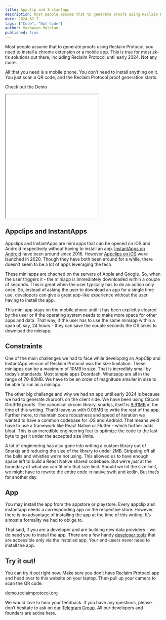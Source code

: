 ```yaml
---
title: Appclip and Instantapp
description: Most people assume that to generate proofs using Reclaim Protocol, you need to install a chrome extension or a mobile app. This is true for most zk-tls solutions out there, including Reclaim Protocol until early 2024. Not any more.
date: 2024-02-7
tags: ["Code", "Not Code"]
author: Madhavan Malolan
published: true
---
```


Most people assume that to generate proofs using Reclaim Protocol, you need to install a chrome extension or a mobile app. This is true for most zk-tls solutions out there, including Reclaim Protocol until early 2024. Not any more.

All that you need is a mobile phone. You don’t need to install anything on it. You just scan a QR code, and the Reclaim Protocol proof generation starts.

Check out the Demo

<iframe
  className="aspect-video w-full"
  height="400"
  src={"https://www.youtube.com/embed/txvSnvS07ZM?si=zhU6kzl4O1UofQXt"}
  title="YouTube Video Player"
  allow="accelerometer; autoplay; clipboard-write; encrypted-media; gyroscope; picture-in-picture"
></iframe>

## Appclips and InstantApps

Appclips and InstantApps are mini apps that can be opened on iOS and Android respectively without having to install an app. [InstantApps on Android](https://developer.android.com/topic/google-play-instant) have been around since 2016. However [Appclips on iOS](https://developer.apple.com/app-clips/) were launched in 2020. Though they have both been around for a while, there doesn’t seem to be a lot of apps leveraging the tech.

These mini apps are chached on the servers of Apple and Google. So, when the user triggers it - the miniapp is immediately downloaded within a couple of seconds. This is great when the user typically has to do an action only once. So, instead of asking the user to download an app for a single time use, developers can give a great app-like experience without the user having to install the app.

This mini app stays on the mobile phone until it has been explicitly cleared by the user or if the operating system needs to make more space for other apps and data. That way, if the user has to use the same miniapp within a span of, say, 24 hours - they can save the couple seconds the OS takes to download the miniapp.

## Constraints

One of the main challenges we had to face while developing an AppClip and InstantApp version of Reclaim Protocol was the size limitation. These miniapps can be a maximum of 10MB in size. That is incredibly small by today’s standards. Most simple apps Doordash, Whatsapp are all in the range of 70-80MB. We have to be an order of magnitude smaller in size to be able to run as a miniapp.

The other big challenge and why we had an app until early 2024 is because we had to generate zkproofs on the client side. We have been using Circom Groth16 proofs. The canonical circom library, snarkjs, itself is [9.91MB](https://www.npmjs.com/package/snarkjs) at the time of this writing. That’d leave us with 0.09MB to write the rest of the app. Further more, to maintain code robustness and speed of iteration we wanted to have a common codebase for iOS and Android. That means we’d have to use a framework like React Native or Flutter - which further adds bloat. This is an incredible engineering feat to optimize the code to the last byte to get it under the accepted size limits.

A lot of engineering has also gone into writing a custom library out of Snarkjs and reducing the size of the library to under 2MB. Stripping off all the bells and whistles we’re not using. This allowed us to have enough space left to build a React Native shared codebase. But we’re _just_ at the boundary of what we can fit into that size limit. Should we hit the size limit, we might have to rewrite the entire code in native swift and kotlin. But that’s for another day.

## App

You may install the app from the appstore or playstore. Every appclip and instantapp needs a corresponding app on the respective store. However, there is no advantage of installing the app at the time of this writing. It’s almost a formality we had to oblige to.

That said, if you are a developer and are building new data providers - we do need you to install the app. There are a few handy [developer tools](https://dev.reclaimprotocol.org/) that are accessible only via the installed app. Your end-users never need to install the app.

## Try it out!

You can try it out right now. Make sure you don’t have Reclaim Protocol app and head over to this website on your laptop. Then pull up your camera to scan the QR code.

[demo.reclaimprotocol.org](https://demo.reclaimprotocol.org/)

We would love to hear your feedback. If you have any questions, please don’t hesitate to ask on our [Telegram Group](https://t.me/+I7OZhOVVGKs0YTE1). All our developers and founders are active here.
